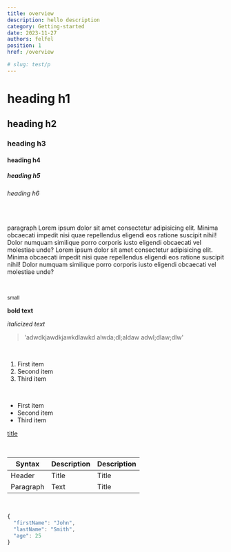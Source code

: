```yaml
---
title: overview
description: hello description
category: Getting-started
date: 2023-11-27
authors: felfel
position: 1
href: /overview

# slug: test/p
---
```


# heading h1

## heading h2

### heading h3

#### heading h4

##### heading h5

###### heading h6



<br/>

paragraph Lorem ipsum dolor sit amet consectetur adipisicing elit. Minima obcaecati impedit nisi quae repellendus eligendi eos ratione suscipit nihil! Dolor numquam similique porro corporis iusto eligendi obcaecati vel molestiae unde?
Lorem ipsum dolor sit amet consectetur adipisicing elit. Minima obcaecati impedit nisi quae repellendus eligendi eos ratione suscipit nihil! Dolor numquam similique porro corporis iusto eligendi obcaecati vel molestiae unde?

<br/>

<small>small</small>

**bold text**

_italicized text_

> 'adwdkjawdkjawkdlawkd
> alwda;dl;aldaw
> adwl;dlaw;dlw'

<br/>

1. First item
2. Second item
3. Third item

<br/>

- First item
- Second item
- Third item

[title](https://www.example.com)


<br/>

| Syntax    | Description | Description |
| --------- | ----------- | ----------- |
| Header    | Title       | Title       |
| Paragraph | Text        | Title       |

<br/>

```js
{
  "firstName": "John",
  "lastName": "Smith",
  "age": 25
}
```
